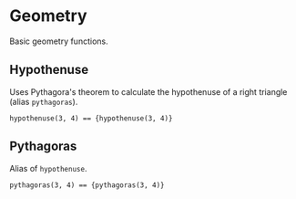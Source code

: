 

<Meta title="Utils/Math/Geometry" />

# Geometry

Basic geometry functions.

## Hypothenuse

Uses Pythagora's theorem to calculate the hypothenuse of a right triangle (alias `pythagoras`).

<p>
  <code>hypothenuse(3, 4) == {hypothenuse(3, 4)}</code>
</p>

## Pythagoras

Alias of `hypothenuse`.

<p>
  <code>pythagoras(3, 4) == {pythagoras(3, 4)}</code>
</p>
